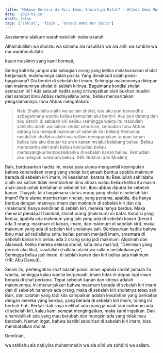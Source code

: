 ```yaml
---
title: 'Makmum Berdiri di Kiri Imam, Shalatnya Batal? - Ustadz Ammi Nur Baits'
date: '2023-01-26'
draft: false
tags: ['sholat', 'fiqih', 'Ustadz Ammi Nur Baits']
---
```


Assalammu'alaikum warahmatullahi wabarakatuh

Alhamdulillah wa sholatu wa sallamu ala rasulillah wa
ala alihi wa sohbihi wa ma warahmatullahi

kaum muslimin yang kami hormati,

Sering kali kita jumpai ada sebagian orang yang ketika melaksanakan sholat berjamaah, makmumnya salah posisi. Yang dimaksud salah posisi bagaimana? Dia berdiri di sebelah kiri imam. Sehingga makmumnya didepan dan makmumnya sholat di seblah kirinya. Bagaimana kondisi sholat semacam ini? Ada sebuah hadits yang diriwayatkan oleh bukhari muslim dari sahabat Ibnu Abbas radhiyallahu anhu, beliau menceritakan pengalamannya. Ibnu Abbas mengatakan:

> Nabi Shallallahu alaihi wa sallam sholat, lalu aku pun berwudhu sebagaimana wudhu beliau kemudian aku berdiri. Aku pun datang dan aku berdiri di sebleah kiri beliau. (sehingga waktu itu rasulullah sahllahu alaihi wa sallam sholat sendirian, kemudian Ibnu Abbas datang lalu menjadi makmum di sebelah kiri beliau) Kemudian rasulullah shallahu alaihi wa sallam menggunakan tangan kanan beliau lalu aku diputar ke arah kanan melalui belakang beliau. Beliau memutarku dari arah beliau kemudian beliau memasangku/memposisikanku di sebelah kanan beliau. Kemudian aku menjadi makmum beliau. (HR. Bukhari dan Muslim)

Baik, berdasarkan hadits ini, maka para ulama mengambil kesimpulan bahwa keberadaan orang yang sholat berjamaah berdua apabila makmum berada di sebelah kiri imam, ini kesalahan, karena itu Rasulullah sahllalahu alaihi wa sallam tidak membiarkan ibnu abbas walau beliau ketika itu masih anak-anak untuk bertahan di sebelah kiri, ibnu abbas diputar ke sebelah kanan. Thayyib, lalu bagaimana status orang yang sholat di sebelah kiri imam? Para ulama memberikan rincian, yang pertama, apabila, dia hanya berdua dengan imamnya: imam dan makmum di sebelah kiri dan dia (makmum) hanya sendirian di seblah kiri, mereka hanya berdua. Maka menurut pendapat hambali, sholat orang (makmum) ini batal. Kondisi yang kedua, apabila ada makmum yang lain yang ada di sebelah kanan (berarti ada 3 orang: makmum di kanan, imam, dan makmum di sebelah kiri), maka makmum yang ada di sebelah kiri sholatnya sah. Berdasarkan hadits bahwa ibnu mas'ud radiallahu anhu beliau pernah menjadi imam, smentara di sebelah kanan kiri beliau ada 2 orang yang jadi makmum: Alqomah dan Alaswad. Ketika mereka selesai sholat, kata ibnu mas'ud, "Demikian yang pernah aku lihat, rasulullah shallahu alaihi wa sallam melakukannya", Sehingga beliau jadi imam, di seblah kanan dan kiri beliau ada makmum (HR. Abu Dawud).

Selain itu, pertengahan shaf adalah posisi imam apabila sholat jamaah itu wanita, sehingga kalau wanita berjamaah, imam tidak di depan tapi imam berada di shaf pertama. Tepat sebelah kanan dan kirinya adalah makmumnya. Ini menunjukkan bahwa makmum berada di sebelah kiri imam dan di sebelah nananya ada orang, maka di sebelah kiri sholatnya tetap sah. Baik, dan catatan yang tadi kita sampaikan adalah kesalahan yang berkaitan dengan mereka yang berdua, yang berada di sebelah kiri imam, tolong ini berhati-hati. Berkali-kali saya melihat ada orang jamaah tapi makmum ada di sebelah kiri, kalau kami sempat mengingatkan, maka kami ingatkan. Dan alhamdulillah ada yang mau berubah dan mungkin ada yang tidak mau berubah. Namun ingat, bahwa berdiri sendirian di sebelah kiri imam, bisa membatalkan sholat.

Demikian,

wa sahllahu ala nabiyina muhammadin wa ala alihi wa sohbihi wa sallam.
